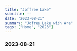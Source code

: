 ```yaml
---
title: "Joffree Lake"
subtitle: ""
date: "2023-08-21"
summary: "Jofree Lake with Ara"
tags: ["Home", "2023"]
---
```



### 2023-08-21

<div className="mx-auto max-w-lg">
  <BlurImage
    url="https://storage.googleapis.com/jaeungkim/blog/personal/2023-aug-joffree/2023joffree1.jpeg"
    alt="2023-joffree-1"
  />
  <BlurImage
    url="https://storage.googleapis.com/jaeungkim/blog/personal/2023-aug-joffree/2023joffree2.jpeg"
    alt="2023-joffree-2"
  />
  <BlurImage
    url="https://storage.googleapis.com/jaeungkim/blog/personal/2023-aug-joffree/2023joffree3.jpeg"
    alt="2023-joffree-3"
  />
  <BlurImage
    url="https://storage.googleapis.com/jaeungkim/blog/personal/2023-aug-joffree/2023joffree4.jpeg"
    alt="2023-joffree-4"
  />
  <BlurImage
    url="https://storage.googleapis.com/jaeungkim/blog/personal/2023-aug-joffree/2023joffree5.jpeg"
    alt="2023-joffree-5"
  />
  <BlurImage
    url="https://storage.googleapis.com/jaeungkim/blog/personal/2023-aug-joffree/2023joffree6.jpeg"
    alt="2023-joffree-6"
  />
  <BlurImage
    url="https://storage.googleapis.com/jaeungkim/blog/personal/2023-aug-joffree/2023joffree7.jpeg"
    alt="2023-joffree-7"
  />
  <BlurImage
    url="https://storage.googleapis.com/jaeungkim/blog/personal/2023-aug-joffree/2023joffree8.jpeg"
    alt="2023-joffree-8"
  />
  <BlurImage
    url="https://storage.googleapis.com/jaeungkim/blog/personal/2023-aug-joffree/2023joffree9.jpeg"
    alt="2023-joffree-9"
  />
  <BlurImage
    url="https://storage.googleapis.com/jaeungkim/blog/personal/2023-aug-joffree/2023joffree10.jpeg"
    alt="2023-joffree-10"
  />
  <BlurImage
    url="https://storage.googleapis.com/jaeungkim/blog/personal/2023-aug-joffree/2023joffree11.jpeg"
    alt="2023-joffree-11"
  />
  <BlurImage
    url="https://storage.googleapis.com/jaeungkim/blog/personal/2023-aug-joffree/2023joffree12.jpeg"
    alt="2023-joffree-12"
  />
  <BlurImage
    url="https://storage.googleapis.com/jaeungkim/blog/personal/2023-aug-joffree/2023joffree13.jpeg"
    alt="2023-joffree-13"
  />
  <BlurImage
    url="https://storage.googleapis.com/jaeungkim/blog/personal/2023-aug-joffree/2023joffree14.jpeg"
    alt="2023-joffree-14"
  />
  <BlurImage
    url="https://storage.googleapis.com/jaeungkim/blog/personal/2023-aug-joffree/2023joffree15.jpeg"
    alt="2023-joffree-15"
  />
  <BlurImage
    url="https://storage.googleapis.com/jaeungkim/blog/personal/2023-aug-joffree/2023joffree16.jpeg"
    alt="2023-joffree-16"
  />
  <BlurImage
    url="https://storage.googleapis.com/jaeungkim/blog/personal/2023-aug-joffree/2023joffree17.jpeg"
    alt="2023-joffree-17"
  />
  <BlurImage
    url="https://storage.googleapis.com/jaeungkim/blog/personal/2023-aug-joffree/2023joffree18.jpeg"
    alt="2023-joffree-18"
  />
  <BlurImage
    url="https://storage.googleapis.com/jaeungkim/blog/personal/2023-aug-joffree/2023joffree19.jpeg"
    alt="2023-joffree-19"
  />
  <BlurImage
    url="https://storage.googleapis.com/jaeungkim/blog/personal/2023-aug-joffree/2023joffree20.jpeg"
    alt="2023-joffree-20"
  />
  <BlurImage
    url="https://storage.googleapis.com/jaeungkim/blog/personal/2023-aug-joffree/2023joffree21.jpeg"
    alt="2023-joffree-21"
  />
  <BlurImage
    url="https://storage.googleapis.com/jaeungkim/blog/personal/2023-aug-joffree/2023joffree22.jpeg"
    alt="2023-joffree-22"
  />
  <BlurImage
    url="https://storage.googleapis.com/jaeungkim/blog/personal/2023-aug-joffree/2023joffree23.jpeg"
    alt="2023-joffree-23"
  />
  <BlurImage
    url="https://storage.googleapis.com/jaeungkim/blog/personal/2023-aug-joffree/2023joffree24.jpeg"
    alt="2023-joffree-24"
  />
  <BlurImage
    url="https://storage.googleapis.com/jaeungkim/blog/personal/2023-aug-joffree/2023joffree25.jpeg"
    alt="2023-joffree-25"
  />
  <BlurImage
    url="https://storage.googleapis.com/jaeungkim/blog/personal/2023-aug-joffree/2023joffree26.jpeg"
    alt="2023-joffree-26"
  />
  <BlurImage
    url="https://storage.googleapis.com/jaeungkim/blog/personal/2023-aug-joffree/2023joffree27.jpeg"
    alt="2023-joffree-27"
  />
  <BlurImage
    url="https://storage.googleapis.com/jaeungkim/blog/personal/2023-aug-joffree/2023joffree28.jpeg"
    alt="2023-joffree-28"
  />
  <BlurImage
    url="https://storage.googleapis.com/jaeungkim/blog/personal/2023-aug-joffree/2023joffree29.jpeg"
    alt="2023-joffree-29"
  />
  <BlurImage
    url="https://storage.googleapis.com/jaeungkim/blog/personal/2023-aug-joffree/2023joffree30.jpeg"
    alt="2023-joffree-30"
  />
  <BlurImage
    url="https://storage.googleapis.com/jaeungkim/blog/personal/2023-aug-joffree/2023joffree31.jpeg"
    alt="2023-joffree-31"
  />
  <BlurImage
    url="https://storage.googleapis.com/jaeungkim/blog/personal/2023-aug-joffree/2023joffree32.jpeg"
    alt="2023-joffree-32"
  />
  <BlurImage
    url="https://storage.googleapis.com/jaeungkim/blog/personal/2023-aug-joffree/2023joffree33.jpeg"
    alt="2023-joffree-33"
  />
  <BlurImage
    url="https://storage.googleapis.com/jaeungkim/blog/personal/2023-aug-joffree/2023joffree34.jpeg"
    alt="2023-joffree-34"
  />
  <BlurImage
    url="https://storage.googleapis.com/jaeungkim/blog/personal/2023-aug-joffree/2023joffree35.jpeg"
    alt="2023-joffree-35"
  />
  <BlurImage
    url="https://storage.googleapis.com/jaeungkim/blog/personal/2023-aug-joffree/2023joffree36.jpeg"
    alt="2023-joffree-36"
  />
  <BlurImage
    url="https://storage.googleapis.com/jaeungkim/blog/personal/2023-aug-joffree/2023joffree37.jpeg"
    alt="2023-joffree-37"
  />
  <BlurImage
    url="https://storage.googleapis.com/jaeungkim/blog/personal/2023-aug-joffree/2023joffree38.jpeg"
    alt="2023-joffree-38"
  />
  <BlurImage
    url="https://storage.googleapis.com/jaeungkim/blog/personal/2023-aug-joffree/2023joffree39.jpeg"
    alt="2023-joffree-39"
  />
  <BlurImage
    url="https://storage.googleapis.com/jaeungkim/blog/personal/2023-aug-joffree/2023joffree40.jpeg"
    alt="2023-joffree-40"
  />
  <BlurImage
    url="https://storage.googleapis.com/jaeungkim/blog/personal/2023-aug-joffree/2023joffree41.jpeg"
    alt="2023-joffree-41"
  />
  <BlurImage
    url="https://storage.googleapis.com/jaeungkim/blog/personal/2023-aug-joffree/2023joffree42.jpeg"
    alt="2023-joffree-42"
  />
  <BlurImage
    url="https://storage.googleapis.com/jaeungkim/blog/personal/2023-aug-joffree/2023joffree43.jpeg"
    alt="2023-joffree-43"
  />
  <BlurImage
    url="https://storage.googleapis.com/jaeungkim/blog/personal/2023-aug-joffree/2023joffree44.jpeg"
    alt="2023-joffree-44"
  />
  <BlurImage
    url="https://storage.googleapis.com/jaeungkim/blog/personal/2023-aug-joffree/2023joffree45.jpeg"
    alt="2023-joffree-45"
  />
  <BlurImage
    url="https://storage.googleapis.com/jaeungkim/blog/personal/2023-aug-joffree/2023joffree46.jpeg"
    alt="2023-joffree-46"
  />
  <BlurImage
    url="https://storage.googleapis.com/jaeungkim/blog/personal/2023-aug-joffree/2023joffree47.jpeg"
    alt="2023-joffree-47"
  />
  <BlurImage
    url="https://storage.googleapis.com/jaeungkim/blog/personal/2023-aug-joffree/2023joffree48.jpeg"
    alt="2023-joffree-48"
  />
  <BlurImage
    url="https://storage.googleapis.com/jaeungkim/blog/personal/2023-aug-joffree/2023joffree49.jpeg"
    alt="2023-joffree-49"
  />
  <BlurImage
    url="https://storage.googleapis.com/jaeungkim/blog/personal/2023-aug-joffree/2023joffree50.jpeg"
    alt="2023-joffree-50"
  />
  <BlurImage
    url="https://storage.googleapis.com/jaeungkim/blog/personal/2023-aug-joffree/2023joffree51.jpeg"
    alt="2023-joffree-51"
  />
  <BlurImage
    url="https://storage.googleapis.com/jaeungkim/blog/personal/2023-aug-joffree/2023joffree52.jpeg"
    alt="2023-joffree-52"
  />
  <BlurImage
    url="https://storage.googleapis.com/jaeungkim/blog/personal/2023-aug-joffree/2023joffree53.jpeg"
    alt="2023-joffree-53"
  />
  <BlurImage
    url="https://storage.googleapis.com/jaeungkim/blog/personal/2023-aug-joffree/2023joffree54.jpeg"
    alt="2023-joffree-54"
  />
  <BlurImage
    url="https://storage.googleapis.com/jaeungkim/blog/personal/2023-aug-joffree/2023joffree55.jpeg"
    alt="2023-joffree-55"
  />
  <BlurImage
    url="https://storage.googleapis.com/jaeungkim/blog/personal/2023-aug-joffree/2023joffree56.jpeg"
    alt="2023-joffree-56"
  />
  <BlurImage
    url="https://storage.googleapis.com/jaeungkim/blog/personal/2023-aug-joffree/2023joffree57.jpeg"
    alt="2023-joffree-57"
  />
  <BlurImage
    url="https://storage.googleapis.com/jaeungkim/blog/personal/2023-aug-joffree/2023joffree58.jpeg"
    alt="2023-joffree-58"
  />
  <BlurImage
    url="https://storage.googleapis.com/jaeungkim/blog/personal/2023-aug-joffree/2023joffree59.jpeg"
    alt="2023-joffree-59"
  />
  <BlurImage
    url="https://storage.googleapis.com/jaeungkim/blog/personal/2023-aug-joffree/2023joffree60.jpeg"
    alt="2023-joffree-60"
  />
  <BlurImage
    url="https://storage.googleapis.com/jaeungkim/blog/personal/2023-aug-joffree/2023joffree61.jpeg"
    alt="2023-joffree-61"
  />
</div>
